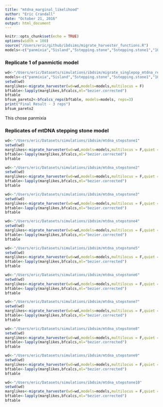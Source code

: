 ```yaml
---
title: "mtdna_marginal_likelihood"
author: "Eric Crandall"
date: "October 21, 2016"
output: html_document
---
```


```r
knitr::opts_chunk$set(echo = TRUE)
options(width = 100)
source("/Users/eric/github/ibdsims/migrate_harvester_functions.R")
models<-c("panmixia","5island","5stepping.stone","5stepping.stone1","10island","10stepping.stone","10stepping.stone1")
```

### Replicate 1 of panmictic model
```r
wd<-"/Users/eric/Datasets/simulations/ibdsim/migrate_singlepop_mtdna_results"
models<-c("panmixia","5island","5stepping.stone","5stepping.stone1","10island","10stepping.stone","10stepping.stone1")
setwd(wd)
marglikes<-migrate_harvester(wd=wd,models=models,multilocus = F)
bftable<-lapply(marglikes,bfcalcs,ml="bezier.corrected")
bftable
bfsum_pareto2<-bfcalcs_reps(bftable, models=models, reps=3)
print("Final Result - 3 reps")
bfsum_pareto2

```
This chose panmixia

### Replicates of mtDNA stepping stone model
```r
wd<-"/Users/eric/Datasets/simulations/ibdsim/mtdna_stepstone1"
setwd(wd)
marglikes<-migrate_harvester(wd=wd,models=models,multilocus = F,quiet = T)
bftable<-lapply(marglikes,bfcalcs,ml="bezier.corrected")
bftable
```

```r
wd<-"/Users/eric/Datasets/simulations/ibdsim/mtdna_stepstone2"
setwd(wd)
marglikes<-migrate_harvester(wd=wd,models=models,multilocus = F,quiet = T)
bftable<-lapply(marglikes,bfcalcs,ml="bezier.corrected")
bftable
```

```r
wd<-"/Users/eric/Datasets/simulations/ibdsim/mtdna_stepstone3"
setwd(wd)
marglikes<-migrate_harvester(wd=wd,models=models,multilocus = F,quiet = T)
bftable<-lapply(marglikes,bfcalcs,ml="bezier.corrected")
bftable
```

```r
wd<-"/Users/eric/Datasets/simulations/ibdsim/mtdna_stepstone4"
setwd(wd)
marglikes<-migrate_harvester(wd=wd,models=models,multilocus = F,quiet = T)
bftable<-lapply(marglikes,bfcalcs,ml="bezier.corrected")
bftable
```


```r
wd<-"/Users/eric/Datasets/simulations/ibdsim/mtdna_stepstone5"
setwd(wd)
marglikes<-migrate_harvester(wd=wd,models=models,multilocus = F,quiet = T)
bftable<-lapply(marglikes,bfcalcs,ml="bezier.corrected")
bftable
```


```r
wd<-"/Users/eric/Datasets/simulations/ibdsim/mtdna_stepstone6"
setwd(wd)
marglikes<-migrate_harvester(wd=wd,models=models,multilocus = F,quiet = T)
bftable<-lapply(marglikes,bfcalcs,ml="bezier.corrected")
bftable
```

```r
wd<-"/Users/eric/Datasets/simulations/ibdsim/mtdna_stepstone7"
setwd(wd)
marglikes<-migrate_harvester(wd=wd,models=models,multilocus = F,quiet = T)
bftable<-lapply(marglikes,bfcalcs,ml="bezier.corrected")
bftable
```

```r
wd<-"/Users/eric/Datasets/simulations/ibdsim/mtdna_stepstone8"
setwd(wd)
marglikes<-migrate_harvester(wd=wd,models=models,multilocus = F,quiet = T)
bftable<-lapply(marglikes,bfcalcs,ml="bezier.corrected")
bftable
```

```r
wd<-"/Users/eric/Datasets/simulations/ibdsim/mtdna_stepstone9"
setwd(wd)
marglikes<-migrate_harvester(wd=wd,models=models,multilocus = F,quiet = T)
bftable<-lapply(marglikes,bfcalcs,ml="bezier.corrected")
bftable
```

```r
wd<-"/Users/eric/Datasets/simulations/ibdsim/mtdna_stepstone10"
setwd(wd)
marglikes<-migrate_harvester(wd=wd,models=models,multilocus = F,quiet = T)
bftable<-lapply(marglikes,bfcalcs,ml="bezier.corrected")
bftable
```